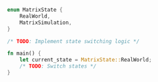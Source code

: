 ```rust
enum MatrixState {
    RealWorld,
    MatrixSimulation,
}

/* TODO: Implement state switching logic */

fn main() {
    let current_state = MatrixState::RealWorld;
    /* TODO: Switch states */
}
```